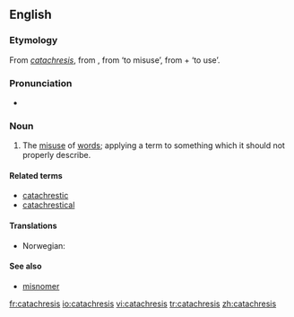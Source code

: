 {{wikipedia}}
==English==

===Etymology===
From {{etyl|la}} ''[[#Latin|catachresis]]'', from {{etyl|grc}} '''{{polytonic|[[κατάχρησις]]}}''', from '''{{polytonic|[[καταχρῆσθαι]]}}''' ‘to misuse’, from '''{{polytonic|[[κατά]]}}''' + '''{{polytonic|[[χρῆσθαι]]}}''' ‘to use’.

===Pronunciation===
* {{IPA|/kætəˈkɹiːsɪs/}}

===Noun===
{{en-noun|catachreses}}

# The [[misuse]] of [[words]]; applying a term to something which it should not properly describe.

====Related terms====
* [[catachrestic]]
* [[catachrestical]]

====Translations====
{{trans-top|applying a term to something which it should not properly describe}}
* Norwegian: {{t-|no|katakrese|m}}
{{trans-mid}}
{{trans-bottom}}

====See also====
* [[misnomer]]

[[fr:catachresis]]
[[io:catachresis]]
[[vi:catachresis]]
[[tr:catachresis]]
[[zh:catachresis]]